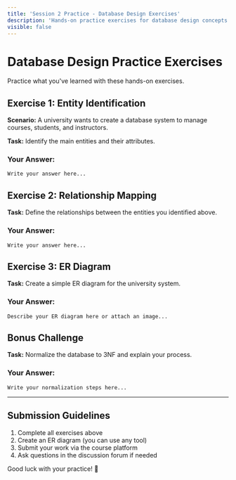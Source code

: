 ```yaml
---
title: 'Session 2 Practice - Database Design Exercises'
description: 'Hands-on practice exercises for database design concepts'
visible: false
---
```


# Database Design Practice Exercises

Practice what you've learned with these hands-on exercises.

## Exercise 1: Entity Identification

**Scenario:** A university wants to create a database system to manage courses, students, and instructors.

**Task:** Identify the main entities and their attributes.

### Your Answer:

```
Write your answer here...
```

## Exercise 2: Relationship Mapping

**Task:** Define the relationships between the entities you identified above.

### Your Answer:

```
Write your answer here...
```

## Exercise 3: ER Diagram

**Task:** Create a simple ER diagram for the university system.

### Your Answer:

```
Describe your ER diagram here or attach an image...
```

## Bonus Challenge

**Task:** Normalize the database to 3NF and explain your process.

### Your Answer:

```
Write your normalization steps here...
```

---

## Submission Guidelines

1. Complete all exercises above
2. Create an ER diagram (you can use any tool)
3. Submit your work via the course platform
4. Ask questions in the discussion forum if needed

Good luck with your practice! 🎯
